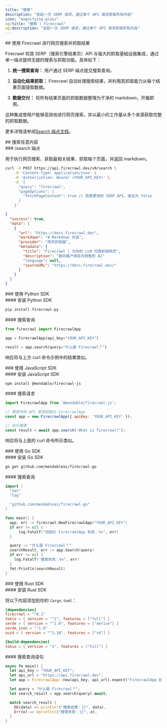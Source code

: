 ```yaml
---
title: "搜索"
description: "发起一次 SERP 请求，通过单个 API 请求获取所有内容"
icon: "magnifying-glass"
og:title: "搜索 | Firecrawl"
og:description: "发起一次 SERP 请求，通过单个 API 请求获取所有内容"
---
```


<div id="searching-the-web-and-scraping-the-results-with-firecrawl">
  ## 使用 Firecrawl 进行网页搜索并抓取结果
</div>

Firecrawl 将其 SERP（搜索引擎结果页）API 与强大的抓取基础设施集成，通过单一端点提供无缝的搜索与抓取功能。具体如下：

1. **统一搜索查询：**
   用户通过 SERP 端点提交搜索查询。

2. **自动化结果抓取：**
   Firecrawl 自动处理搜索结果，并利用其抓取能力从每个结果页面提取数据。

3. **数据交付：**
   将所有结果页面的抓取数据整理为干净的 markdown，开箱即用。

这种集成使用户能够高效地进行网页搜索，并以最小的工作量从多个来源获取完整的抓取数据。

更多详情请参阅[Search 端点文档](https://docs.firecrawl.dev/api-reference/endpoint/search)。

<div id="search-any-query">
  ## 搜索任意内容
</div>

<div id="search-endpoint">
  ### /search 端点
</div>

用于执行网页搜索、获取最相关结果、抓取每个页面，并返回 markdown。

```bash
curl -X POST https://api.firecrawl.dev/v0/search \
    -H 'Content-Type: application/json' \
    -H 'Authorization: Bearer <YOUR_API_KEY>' \
    -d '{
      "query": "firecrawl",
      "pageOptions": {
        "fetchPageContent": true // 若需更快的 SERP API，请设为 false
      }
    }'
```

```json
{
  "success": true,
  "data": [
    {
      "url": "https://docs.firecrawl.dev",
      "markdown": "# Markdown 内容",
      "provider": "网页抓取器",
      "metadata": {
        "title": "Firecrawl | 为你的 LLM 可靠抓取网页",
        "description": "面向客户体验与销售的 AI"
        "language": null,
        "sourceURL": "https://docs.firecrawl.dev/"
      }
    }
  ]
}
```


<div id="with-python-sdk">
  ### 使用 Python SDK
</div>

<div id="installing-python-sdk">
  #### 安装 Python SDK
</div>

```bash
pip install firecrawl-py
```


<div id="search-a-query">
  #### 搜索查询
</div>

```python
from firecrawl import FirecrawlApp

app = FirecrawlApp(api_key="YOUR_API_KEY")

result = app.search(query="什么是 Firecrawl？")
```

响应将与上方 curl 命令示例中的结果类似。


<div id="with-javascript-sdk">
  ### 使用 JavaScript SDK
</div>

<div id="installing-javascript-sdk">
  #### 安装 JavaScript SDK
</div>

```bash
npm install @mendable/firecrawl-js
```


<div id="search-a-query">
  #### 搜索请求
</div>

```javascript
import FirecrawlApp from '@mendable/firecrawl-js';

// 使用你的 API 密钥初始化 FirecrawlApp
const app = new FirecrawlApp({ apiKey: 'YOUR_API_KEY' });

// 执行搜索
const result = await app.search('What is firecrawl?');
```

响应将与上面的 curl 命令所示类似。


<div id="with-go-sdk">
  ### 使用 Go SDK
</div>

<div id="installing-go-sdk">
  #### 安装 Go SDK
</div>

```bash
go get github.com/mendableai/firecrawl-go
```


<div id="search-a-query">
  #### 搜索查询
</div>

```go
import (
  "fmt"
  "log"

  "github.com/mendableai/firecrawl-go"
)

func main() {
  app, err := firecrawl.NewFirecrawlApp("YOUR_API_KEY")
  if err != nil {
      log.Fatalf("初始化 FirecrawlApp 失败：%v", err)
  }

  query := "什么是 Firecrawl？"
  searchResult, err := app.Search(query)
  if err != nil {
    log.Fatalf("搜索失败：%v", err)
  }
  fmt.Println(searchResult)
}
```


<div id="with-rust-sdk">
  ### 使用 Rust SDK
</div>

<div id="installing-rust-sdk">
  #### 安装 Rust SDK
</div>

将以下内容添加到你的 `Cargo.toml`：

```toml
[dependencies]
firecrawl = "^0.1"
tokio = { version = "^1", features = ["full"] }
serde = { version = "^1.0", features = ["derive"] }
serde_json = "^1.0"
uuid = { version = "^1.10", features = ["v4"] }

[build-dependencies]
tokio = { version = "1", features = ["full"] }
```


<div id="search-a-query">
  #### 搜索查询语句
</div>

```rust
async fn main() {
  let api_key = "YOUR_API_KEY";
  let api_url = "https://api.firecrawl.dev";
  let app = FirecrawlApp::new(api_key, api_url).expect("FirecrawlApp 初始化失败");

  let query = "什么是 Firecrawl？";
  let search_result = app.search(query).await;

  match search_result {
    Ok(data) => println!("搜索结果：{}", data),
    Err(e) => eprintln!("搜索失败：{}", e),
  }
}
```
